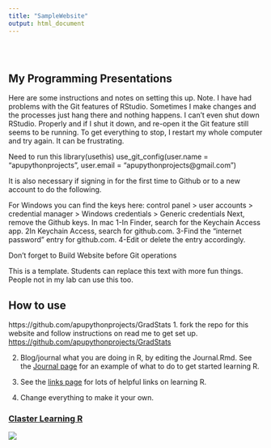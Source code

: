 ```yaml
---
title: "SampleWebsite"
output: html_document
---
```


<style type="text/css">
.title {
  display: none;
}

#getting-started img {
  margin-right: 10px;
}

</style>

<div class="row" style="padding-top: 30px;">
<div class="col-sm-6">

# **My Programming Presentations**



Here are some instructions and notes on setting this up.
Note. I have had problems with the Git features of RStudio. 
Sometimes I make changes and the processes just hang there and nothing happens. I can't even shut down RStudio. Properly and if I shut it down, and re-open it the Git feature still seems to be running. To get everything to stop, I restart my whole computer and try again. It can be frustrating.

Need to run this
library(usethis)
use_git_config(user.name = "apupythonprojects", user.email = "apupythonprojects@gmail.com")

It is also necessary if signing in for the first time to Github or to a new account to do the following.

For Windows you can find the keys here:
control panel > user accounts > credential manager > Windows credentials > Generic credentials
Next, remove the Github keys.
In mac
1-In Finder, search for the Keychain Access app.
2In Keychain Access, search for github.com.
3-Find the "internet password" entry for github.com.
4-Edit or delete the entry accordingly.

Don't forget to Build Website before Git operations

  This is a template.
  Students can replace this text with more fun things. People not in my lab can use this too.

## How to use
https://github.com/apupythonprojects/GradStats
1. fork the repo for this website and follow instructions on read me to get set up. [https://github.com/apupythonprojects/GradStats](https://github.com/apupythonprojects/GradStats)

2. Blog/journal what you are doing in R, by editing the Journal.Rmd. See the [Journal page](https://apupythonprojects.github.io/GradStats/Journal.html) for an example of what to do to get started learning R.

3. See the [links page](https://apupythonprojects.github.io/GradStats/Links.html) for lots of helpful links on learning R.

4. Change everything to make it your own.


</div>
<div class="col-sm-6">

### [Claster Learning R](https://apupythonprojects.github.io)

<a href = "https://apupythonprojects.github.io">
![](images/logo.jpg)
</a>
</div>
